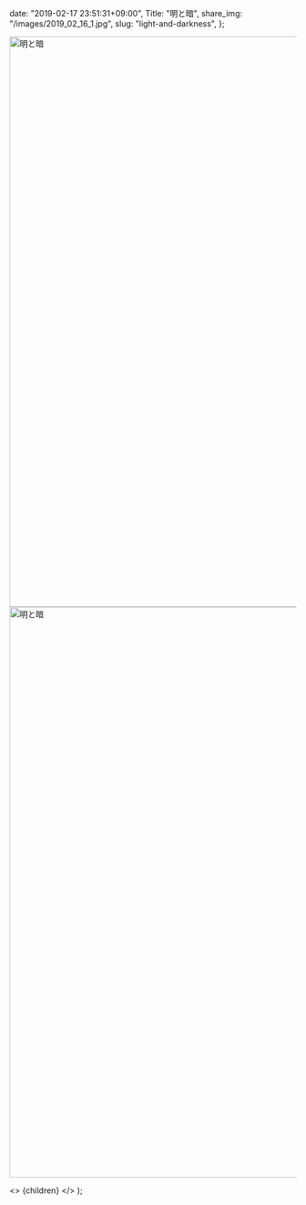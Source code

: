 
  date: "2019-02-17 23:51:31+09:00",
  Title: "明と暗",
  share_img: "/images/2019_02_16_1.jpg",
  slug: "light-and-darkness",
};

<img src="/images/2019_02_16_1.jpg" alt="明と暗" width="1500" height="1000" />

<img src="/images/2019_02_16_3.jpg" alt="明と暗" width="1500" height="1000" />

  <>
    <Head>
      <title>{meta.Title} | 異郷好実</title>
    </Head>
    <PostLayout meta={meta}>{children}</PostLayout>
  </>
);
